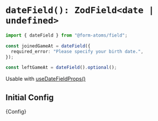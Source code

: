 
<Meta title="fields/dateField" of={dateFieldStories} />

# `dateField(): ZodField<date | undefined>`

```ts
import { dateField } from "@form-atoms/field";

const joinedGameAt = dateField({
  required_error: "Please specify your birth date.",
});

const leftGameAt = dateField().optional();
```

Usable with [useDateFieldProps()](?path=/docs/hooks-useDateFieldProps--docs)

## Initial Config

<Markdown>{Config}</Markdown>

<Stories />
